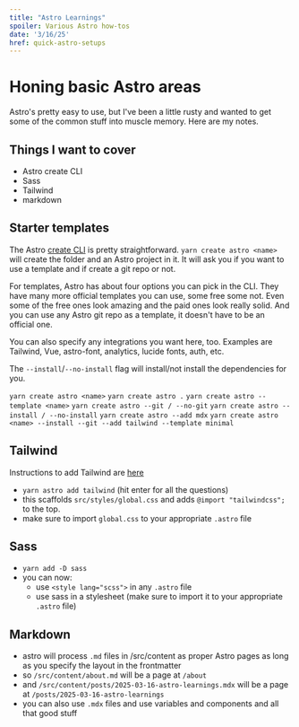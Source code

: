 ```yaml
---
title: "Astro Learnings"
spoiler: Various Astro how-tos
date: '3/16/25'
href: quick-astro-setups
---
```


# Honing basic Astro areas

Astro's pretty easy to use, but I've been a little rusty and wanted to get some of the common stuff into muscle memory. Here are my notes.

## Things I want to cover
- Astro create CLI
- Sass
- Tailwind
- markdown

## Starter templates

The Astro [create CLI](https://docs.astro.build/en/install-and-setup/) is pretty straightforward. `yarn create astro <name>` will create the folder and an Astro project in it. It will ask you if you want to use a template and if create a git repo or not.

For templates, Astro has about four options you can pick in the CLI. They have many more official templates you can use, some free some not. Even some of the free ones look amazing and the paid ones look really solid. And you can use any Astro git repo as a template, it doesn't have to be an official one.

You can also specify any integrations you want here, too. Examples are Tailwind, Vue, astro-font, analytics, lucide fonts, auth, etc.

The `--install`/`--no-install` flag will install/not install the dependencies for you.

`yarn create astro <name>`
`yarn create astro .`
`yarn create astro --template <name>`
`yarn create astro --git / --no-git`
`yarn create astro --install / --no-install`
`yarn create astro --add mdx`
`yarn create astro <name> --install --git --add tailwind --template minimal`

## Tailwind
Instructions to add Tailwind are [here](https://docs.astro.build/en/guides/styling/#add-tailwind-4)
- `yarn astro add tailwind` (hit enter for all the questions)
- this scaffolds `src/styles/global.css` and adds `@import "tailwindcss";` to the top.
- make sure to import `global.css` to your appropriate `.astro` file

## Sass
- `yarn add -D sass`
- you can now:
  - use `<style lang="scss">` in any `.astro` file
  - use sass in a stylesheet (make sure to import it to your appropriate `.astro` file)

## Markdown
- astro will process `.md` files in /src/content as proper Astro pages as long as you specify the layout in the frontmatter
- so `/src/content/about.md` will be a page at `/about`
- and `/src/content/posts/2025-03-16-astro-learnings.mdx` will be a page at `/posts/2025-03-16-astro-learnings`
- you can also use `.mdx` files and use variables and components and all that good stuff
